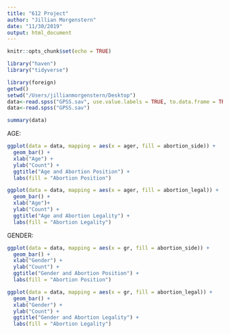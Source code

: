 ```yaml
---
title: "612 Project"
author: "Jillian Morgenstern"
date: "11/30/2019"
output: html_document
---
```


```r
knitr::opts_chunk$set(echo = TRUE)
```

```r
library("haven")
library("tidyverse")
```

```r
library(foreign)
getwd()
setwd("/Users/jillianmorgenstern/Desktop")
data<-read.spss("GPSS.sav", use.value.labels = TRUE, to.data.frame = TRUE)
data<-read.spss("GPSS.sav")

summary(data)
```

AGE:
```r
ggplot(data = data, mapping = aes(x = ager, fill = abortion_side)) +
  geom_bar() +
  xlab("Age") +
  ylab("Count") +
  ggtitle("Age and Abortion Position") +
  labs(fill = "Abortion Position")

ggplot(data = data, mapping = aes(x = ager, fill = abortion_legal)) +
  geom_bar() +
  xlab("Age")+
  ylab("Count") +
  ggtitle("Age and Abortion Legality") +
  labs(fill = "Abortion Legality")
```

GENDER:
```r
ggplot(data = data, mapping = aes(x = gr, fill = abortion_side)) +
  geom_bar() +
  xlab("Gender") +
  ylab("Count") +
  ggtitle("Gender and Abortion Position") +
  labs(fill = "Abortion Position")

ggplot(data = data, mapping = aes(x = gr, fill = abortion_legal)) +
  geom_bar() +
  xlab("Gender") +
  ylab("Count") +
  ggtitle("Gender and Abortion Legality") +
  labs(fill = "Abortion Legality")
```